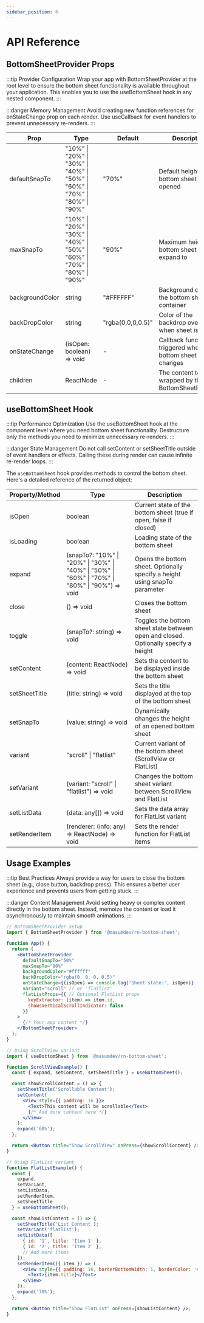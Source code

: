 ```yaml
---
sidebar_position: 6
---
```


# API Reference

## BottomSheetProvider Props

:::tip Provider Configuration
Wrap your app with BottomSheetProvider at the root level to ensure the bottom sheet functionality is available throughout your application. This enables you to use the useBottomSheet hook in any nested component.
:::

:::danger Memory Management
Avoid creating new function references for onStateChange prop on each render. Use useCallback for event handlers to prevent unnecessary re-renders.
:::

| Prop | Type | Default | Description |
|------|------|---------|-------------|
| defaultSnapTo | "10%" \| "20%" \| "30%" \| "40%" \| "50%" \| "60%" \| "70%" \| "80%" \| "90%" | "70%" | Default height of the bottom sheet when opened |
| maxSnapTo | "10%" \| "20%" \| "30%" \| "40%" \| "50%" \| "60%" \| "70%" \| "80%" \| "90%" | "90%" | Maximum height the bottom sheet can expand to |
| backgroundColor | string | "#FFFFFF" | Background color of the bottom sheet container |
| backDropColor | string | "rgba(0,0,0,0.5)" | Color of the backdrop overlay when sheet is open |
| onStateChange | (isOpen: boolean) => void | - | Callback function triggered when bottom sheet state changes |
| children | ReactNode | - | The content to be wrapped by the BottomSheetProvider |

## useBottomSheet Hook

:::tip Performance Optimization
Use the useBottomSheet hook at the component level where you need bottom sheet functionality. Destructure only the methods you need to minimize unnecessary re-renders.
:::

:::danger State Management
Do not call setContent or setSheetTitle outside of event handlers or effects. Calling these during render can cause infinite re-render loops.
:::

The `useBottomSheet` hook provides methods to control the bottom sheet. Here's a detailed reference of the returned object:

| Property/Method | Type | Description |
|----------------|------|-------------|
| isOpen | boolean | Current state of the bottom sheet (true if open, false if closed) |
| isLoading | boolean | Loading state of the bottom sheet |
| expand | (snapTo?: "10%" \| "20%" \| "30%" \| "40%" \| "50%" \| "60%" \| "70%" \| "80%" \| "90%") => void | Opens the bottom sheet. Optionally specify a height using snapTo parameter |
| close | () => void | Closes the bottom sheet |
| toggle | (snapTo?: string) => void | Toggles the bottom sheet state between open and closed. Optionally specify a height |
| setContent | (content: ReactNode) => void | Sets the content to be displayed inside the bottom sheet |
| setSheetTitle | (title: string) => void | Sets the title displayed at the top of the bottom sheet |
| setSnapTo | (value: string) => void | Dynamically changes the height of an opened bottom sheet |
| variant | "scroll" \| "flatlist" | Current variant of the bottom sheet (ScrollView or FlatList) |
| setVariant | (variant: "scroll" \| "flatlist") => void | Changes the bottom sheet variant between ScrollView and FlatList |
| setListData | (data: any[]) => void | Sets the data array for FlatList variant |
| setRenderItem | (renderer: (info: any) => ReactNode) => void | Sets the render function for FlatList items |

## Usage Examples

:::tip Best Practices
Always provide a way for users to close the bottom sheet (e.g., close button, backdrop press). This ensures a better user experience and prevents users from getting stuck.
:::

:::danger Content Management
Avoid setting heavy or complex content directly in the bottom sheet. Instead, memoize the content or load it asynchronously to maintain smooth animations.
:::

```jsx
// BottomSheetProvider setup
import { BottomSheetProvider } from '@masumdev/rn-bottom-sheet';

function App() {
  return (
    <BottomSheetProvider
      defaultSnapTo="50%"
      maxSnapTo="90%"
      backgroundColor="#ffffff"
      backDropColor="rgba(0, 0, 0, 0.5)"
      onStateChange={(isOpen) => console.log('Sheet state:', isOpen)}
      variant="scroll" // or 'flatlist'
      flatListProps={{ // Optional FlatList props
        keyExtractor: (item) => item.id,
        showsVerticalScrollIndicator: false
      }}
    >
      {/* Your app content */}
    </BottomSheetProvider>
  );
}

// Using ScrollView variant
import { useBottomSheet } from '@masumdev/rn-bottom-sheet';

function ScrollViewExample() {
  const { expand, setContent, setSheetTitle } = useBottomSheet();

  const showScrollContent = () => {
    setSheetTitle('Scrollable Content');
    setContent(
      <View style={{ padding: 16 }}>
        <Text>This content will be scrollable</Text>
        {/* Add more content here */}
      </View>
    );
    expand('60%');
  };

  return <Button title="Show ScrollView" onPress={showScrollContent} />;
}

// Using FlatList variant
function FlatListExample() {
  const {
    expand,
    setVariant,
    setListData,
    setRenderItem,
    setSheetTitle
  } = useBottomSheet();

  const showListContent = () => {
    setSheetTitle('List Content');
    setVariant('flatlist');
    setListData([
      { id: '1', title: 'Item 1' },
      { id: '2', title: 'Item 2' },
      // Add more items
    ]);
    setRenderItem(({ item }) => (
      <View style={{ padding: 16, borderBottomWidth: 1, borderColor: '#eee' }}>
        <Text>{item.title}</Text>
      </View>
    ));
    expand('70%');
  };

  return <Button title="Show FlatList" onPress={showListContent} />;
}
```